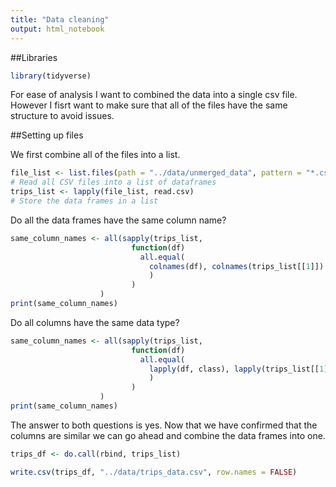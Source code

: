 ```yaml
---
title: "Data cleaning"
output: html_notebook
---
```


##Libraries
```r
library(tidyverse)
```

For ease of analysis I want to combined the data into a single csv file. However I fisrt want to make sure that all of the files have the same structure to avoid issues.

##Setting up files

We first combine all of the files into a list.
```r
file_list <- list.files(path = "../data/unmerged_data", pattern = "*.csv", full.names = TRUE)
# Read all CSV files into a list of dataframes
trips_list <- lapply(file_list, read.csv)
# Store the data frames in a list
```


Do all the data frames have the same column name?
```r
same_column_names <- all(sapply(trips_list, 
                           function(df)
                             all.equal(
                               colnames(df), colnames(trips_list[[1]])
                               )
                           )
                    )
print(same_column_names)
```


Do all columns have the same data type?
```r
same_column_names <- all(sapply(trips_list, 
                           function(df)
                             all.equal(
                               lapply(df, class), lapply(trips_list[[1]], class)
                               )
                           )
                    )
print(same_column_names)
```

The answer to both questions is yes. Now that we have confirmed that the columns are similar we can go ahead and combine the data frames into one.
```r
trips_df <- do.call(rbind, trips_list)
```


```r
write.csv(trips_df, "../data/trips_data.csv", row.names = FALSE)
```

